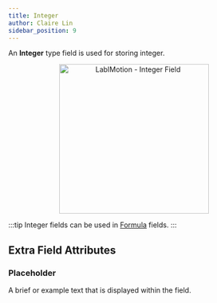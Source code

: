 ```yaml
---
title: Integer
author: Claire Lin
sidebar_position: 9
---
```



<Reader text="Designer" />

An **Integer** type field is used for storing integer.

<div align="center">
  <img src={fieldInteger} alt="LabIMotion - Integer Field" width="300" />
  <FigCaption text="Integer field type" />
</div>

:::tip
Integer fields can be used in [Formula](formula-field) fields.
:::

## Extra Field Attributes

### Placeholder

A brief or example text that is displayed within the field.
